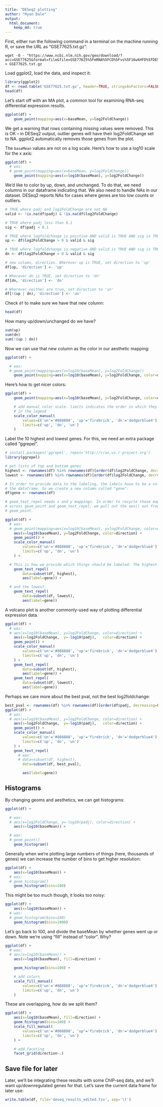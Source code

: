 ```yaml
---
title: "DESeq2 plotting"
author: "Ryan Dale"
output:
  html_document:
    keep_md: true
---
```


First, either run the following command in a terminal on the machine running R,
or save the URL as "GSE77625.txt.gz":

```
wget -O - "https://www.ncbi.nlm.nih.gov/geo/download/?acc=GSE77625&format=file&file=GSE77625%5FmRNA%5FCD%5Fvs%5F16wkHFD%5FDESeq2%5Fresults%2Etxt%2Egz" > GSE77625.txt.gz
```

Load ggplot2, load the data, and inspect it:

```r
library(ggplot2)
df <- read.table('GSE77625.txt.gz', header=TRUE, stringsAsFactors=FALSE)
head(df)
```

Let's start off with an MA plot, a common tool for examining RNA-seq
differential expression results.

```r
ggplot(df) +
    geom_point(mapping=aes(x=baseMean, y=log2FoldChange))
```

We get a warning that rows containing missing values were removed. This is OK
-- in DESeq2 output, outlier genes will have their log2FoldChange set to NA.
ggplot2 automatically removes those genes from the plot.

The `baseMean` values are not on a log scale. Here's how to use a log10 scale
for the x axis:

```r
ggplot(df) +
  # was:
  # geom_point(mapping=aes(x=baseMean, y=log2FoldChange))
    geom_point(mapping=aes(x=log10(baseMean), y=log2FoldChange))
```

We'd like to color by up, down, and unchanged. To do that, we need columns in
our dataframe indicating that. We also need to handle NAs in our dataset.
DESeq2 reports NAs for cases where genes are too low counts or outliers.

```r

# TRUE where padj and log2FoldChange are not NA
valid <- !is.na(df$padj) & !is.na(df$log2FoldChange)

# TRUE where padj less than 0.1
sig <- df$padj < 0.1

# TRUE where logfoldchange is positive AND valid is TRUE AND sig is TRUE
up <- df$log2FoldChange > 0 & valid & sig

# TRUE where logfoldchange is negative AND valid is TRUE AND sig is TRUE
dn <- df$log2FoldChange < 0 & valid & sig

# new column, direction. Wherever up is TRUE, set direction to 'up'
df[up, 'direction'] <- 'up'

# Wherever dn is TRUE, set direction to 'dn'
df[dn, 'direction'] <- 'dn'

# Wherever neither are true, set direction to 'un'
df[!(up | dn), 'direction'] <- 'un'
```

Check `df` to make sure we have that new column:

```r
head(df)
```

How many up/down/unchanged do we have?

```r
sum(up)
sum(dn)
sum(!(up | dn))
```

Now we can use that new column as the color in our aesthetic mapping:

```r
ggplot(df) +

  # was:
  # geom_point(mapping=aes(x=log10(baseMean), y=log2FoldChange))
    geom_point(mapping=aes(x=log10(baseMean), y=log2FoldChange, color=direction))
```

Here's how to get nicer colors:

```r
ggplot(df) +
    geom_point(mapping=aes(x=log10(baseMean), y=log2FoldChange, color=direction)) +

    # add manual color scale. limits indicates the order in which they appear
    # in the legend
    scale_color_manual(
        values=c('un'='#888888', 'up'='firebrick', 'dn'='dodgerblue4'),
        limits=c('up', 'dn', 'un')
    )
```

Label the 10 highest and lowest genes. For this, we need an extra package
called "ggrepel".

```r
# install.packages('ggrepel', repos='http://cran.us.r-project.org')
library(ggrepel)
```

```r
# get lists of top and bottom genes
highest <- rownames(df) %in% rownames(df)[order(df$log2FoldChange, decreasing=TRUE)][1:10]
lowest <- rownames(df) %in% rownames(df)[order(df$log2FoldChange, decreasing=FALSE)][1:10]

# In order to provide data to the labeling, the labels have to be a column in
# the dataframe. So we create a new column called "gene":
df$gene <- rownames(df)

# geom_text_repel needs x and y mappings. In order to recycle those mappings
# across geom_point and geom_text_repel, we pull out the aes() out from
# geom_point.

ggplot(df) +
  # was:
  # geom_point(mapping=aes(x=log10(baseMean), y=log2FoldChange, color=direction)) +
    aes(x=log10(baseMean), y=log2FoldChange, color=direction) +
    geom_point() +
    scale_color_manual(
        values=c('un'='#888888', 'up'='firebrick', 'dn'='dodgerblue4'),
        limits=c('up', 'dn', 'un')
    ) +

  # This is how we provide which things should be labeled. The highest:
    geom_text_repel(
        data=subset(df, highest),
        aes(label=gene)) +

  # and the lowest:
    geom_text_repel(
        data=subset(df, lowest),
        aes(label=gene))
```

A volcano plot is another commonly-used way of plotting differential expression
data.

```r
ggplot(df) +
  # was:
  # aes(x=log10(baseMean), y=log2FoldChange, color=direction) +
    aes(x=log2FoldChange,  y=-log10(padj),   color=direction) +
    geom_point() +
    scale_color_manual(
        values=c('un'='#888888', 'up'='firebrick', 'dn'='dodgerblue4'),
        limits=c('up', 'dn', 'un')
    ) +
    geom_text_repel(
        data=subset(df, highest),
        aes(label=gene)) +
    geom_text_repel(
        data=subset(df, lowest),
        aes(label=gene))
```

Perhaps we care more about the best pval, not the best log2foldchange:


```r
best_pval <- rownames(df) %in% rownames(df)[order(df$padj, decreasing=FALSE)][1:10]
ggplot(df) +
  # was:
  # aes(x=log10(baseMean), y=log2FoldChange, color=direction) +
    aes(x=log2FoldChange,  y=-log10(padj),   color=direction) +
    geom_point() +
    scale_color_manual(
        values=c('un'='#888888', 'up'='firebrick', 'dn'='dodgerblue4'),
        limits=c('up', 'dn', 'un')
    ) +
    geom_text_repel(
      # was:
      # data=subset(df, highest),
        data=subset(df, best_pval),

        aes(label=gene))
```

## Histograms

By changing geoms and aesthetics, we can get histograms:

```r
ggplot(df) +

  # was:
  # aes(x=log2FoldChange, y=-log10(padj), color=direction) +
    aes(x=log10(baseMean)) +

  # was:
  # geom_point()
    geom_histogram()
```

Generally when we're plotting large numbers of things (here, thousands of
genes) we can increase the number of bins to get higher resolution:

```r
ggplot(df) +
    aes(x=log10(baseMean)) +
  # was:
  # geom_histogram()
    geom_histogram(bins=100)
```

This might be too much though, it looks too noisy:

```r
ggplot(df) +
    aes(x=log10(baseMean)) +
  # was:
  # geom_histogram(bins=100)
    geom_histogram(bins=1000)
```

Let's go back to 100, and divide the baseMean by whether genes went up or down.
Note we're using "fill" instead of "color". Why?

```r
ggplot(df) +
  # was: 
  # aes(x=log10(baseMean)) +
    aes(x=log10(baseMean), fill=direction) +

    geom_histogram(bins=100) +

    # add colors
    scale_fill_manual(
        values=c('un'='#888888', 'up'='firebrick', 'dn'='dodgerblue4'),
        limits=c('up', 'dn', 'un')
    )
```

These are overlapping, how do we split them?

```r
ggplot(df) +
    aes(x=log10(baseMean), fill=direction) +
    geom_histogram(bins=100) +
    scale_fill_manual(
        values=c('un'='#888888', 'up'='firebrick', 'dn'='dodgerblue4'),
        limits=c('up', 'dn', 'un')
    ) +

    # add faceting
    facet_grid(direction~.)
```

## Save file for later

Later, we'll be integrating these results with some ChIP-seq data, and we'll
want up/downregulated genes for that. Let's save the current data frame for
later use:

```r
write.table(df, file='deseq_results_edited.tsv', sep='\t')
```
